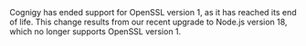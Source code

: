 <Warning>
  Cognigy has ended support for OpenSSL version 1, as it has reached its end of life. This change results from our recent upgrade to Node.js version 18, which no longer supports OpenSSL version 1.
</Warning>